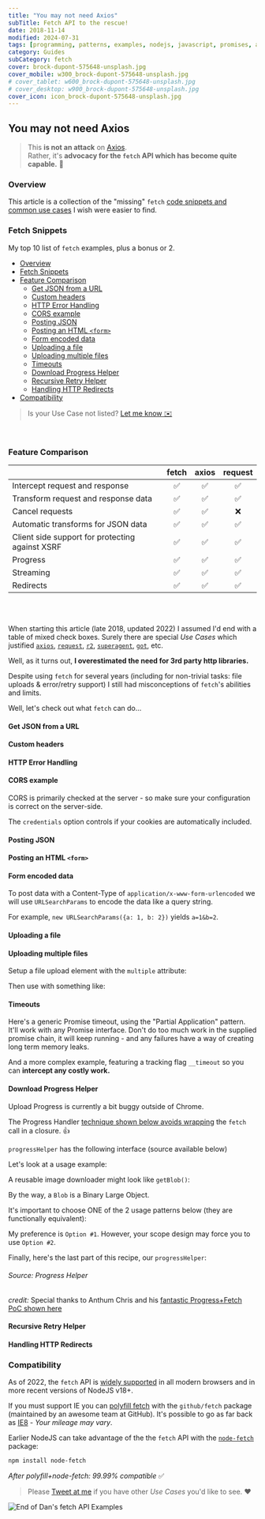 ```yaml
---
title: "You may not need Axios"
subTitle: Fetch API to the rescue!
date: 2018-11-14
modified: 2024-07-31
tags: [programming, patterns, examples, nodejs, javascript, promises, axios, fetch]
category: Guides
subCategory: fetch
cover: brock-dupont-575648-unsplash.jpg
cover_mobile: w300_brock-dupont-575648-unsplash.jpg
# cover_tablet: w600_brock-dupont-575648-unsplash.jpg
# cover_desktop: w900_brock-dupont-575648-unsplash.jpg
cover_icon: icon_brock-dupont-575648-unsplash.jpg
---
```




## You may not need Axios

> This **is not an attack** on [Axios](https://www.npmjs.com/package/axios). <br />
> Rather, it's **advocacy for the `fetch` API which has become quite capable.** 🦄

### Overview

This article is a collection of the "missing" `fetch` [code snippets and common use cases](#fetch-examples) I wish were easier to find.

### Fetch Snippets

My top 10 list of `fetch` examples, plus a bonus or 2.

- [Overview](#overview)
- [Fetch Snippets](#fetch-snippets)
- [Feature Comparison](#feature-comparison)
  - [Get JSON from a URL](#get-json-from-a-url)
  - [Custom headers](#custom-headers)
  - [HTTP Error Handling](#http-error-handling)
  - [CORS example](#cors-example)
  - [Posting JSON](#posting-json)
  - [Posting an HTML `<form>`](#posting-an-html-form)
  - [Form encoded data](#form-encoded-data)
  - [Uploading a file](#uploading-a-file)
  - [Uploading multiple files](#uploading-multiple-files)
  - [Timeouts](#timeouts)
  - [Download Progress Helper](#download-progress-helper)
  - [Recursive Retry Helper](#recursive-retry-helper)
  - [Handling HTTP Redirects](#handling-http-redirects)
- [Compatibility](#compatibility)

> Is your Use Case not listed? [Let me know ✉️](/contact/)

<br />

### Feature Comparison

|                                                 | fetch    | axios    | request |
|-------------------------------------------------|:--------:|:--------:|:-------:|
| Intercept request and response                  |✅        |✅         |✅       |
| Transform request and response data             |✅        |✅         |✅       |
| Cancel requests                                 |✅        |✅         |❌       |
| Automatic transforms for JSON data              |✅        |✅         |✅       |
| Client side support for protecting against XSRF |✅        |✅         |✅       |
| Progress                                        |✅        |✅         |✅       |
| Streaming                                       |✅        |✅         |✅       |
| Redirects                                       |✅        |✅         |✅       |

<br /><br />

When starting this article (late 2018, updated 2022) I assumed I'd end with a table of mixed check boxes. Surely there are special _Use Cases_ which justified [`axios`](https://www.npmjs.com/package/axios), [`request`](https://www.npmjs.com/package/request), [`r2`](https://www.npmjs.com/package/r2), [`superagent`](https://www.npmjs.com/package/superagent), [`got`](https://www.npmjs.com/package/got), etc.

Well, as it turns out, **I overestimated the need for 3rd party http libraries.**

Despite using `fetch` for several years (including for non-trivial tasks: file uploads & error/retry support) I still had misconceptions of `fetch`'s abilities and limits.

Well, let's check out what `fetch` can do...

#### Get JSON from a URL

<Gist path='justsml/de941bd61cc86e30beedbb8a3a646f81'></Gist>

#### Custom headers

<Gist path='justsml/fca7cd72ec1ebc07d994eac13a665ddf' />

#### HTTP Error Handling

<Gist path='justsml/81919a72897ebc503c6b34a556a9bde2' />

#### CORS example

CORS is primarily checked at the server - so make sure your configuration is correct on the server-side.

The `credentials` option controls if your cookies are automatically included.

<Gist path='justsml/3ddd9ed8705f48cdf45d313d1e57aa2a' />

#### Posting JSON

<Gist path='justsml/13915347d6c8413c73f4bd7240c68e51' />

#### Posting an HTML `<form>`

<Gist path='justsml/ef2e356bec0ef7c6e528d84a5f75ba7e' />

#### Form encoded data

To post data with a Content-Type of `application/x-www-form-urlencoded` we will use `URLSearchParams` to encode the data like a query string.

For example, `new URLSearchParams({a: 1, b: 2})` yields `a=1&b=2`.

<Gist path='justsml/716c4534ef4afb22f65d4fc4367c7136' />

#### Uploading a file

<Gist path='justsml/301f22aa37df565ba3051bd5f95b4df1' />


#### Uploading multiple files

Setup a file upload element with the `multiple` attribute:

<Gist path='justsml/37836357041d8ca4d1b32e12638cb0ba' />

Then use with something like:

<Gist path='justsml/d17f50c36a5ddb70f584c0aa6de94237' />

#### Timeouts

Here's a generic Promise timeout, using the "Partial Application" pattern. It'll work with any Promise interface. Don't do too much work in the supplied promise chain, it will keep running - and any failures have a way of creating long term memory leaks.

<Gist path='justsml/f93b2ef6457b3e52eb995831b67cab85' />

And a more complex example, featuring a tracking flag `__timeout` so you can **intercept any costly work.**

<Gist path='justsml/5e492db8997a4f7e22e61b7486cbf273' />

#### Download Progress Helper

Upload Progress is currently a bit buggy outside of Chrome.

The Progress Handler [technique shown below avoids wrapping](#source-progress-helper) the `fetch` call in a closure. 👍

`progressHelper` has the following interface (source available below)

<Gist path='justsml/db5ccc55ffb93c75e04e014d1f553cfb' />

Let's look at a usage example:

<Gist path='justsml/9bec219590ff50688972c1caff67c14b' />

A reusable image downloader might look like `getBlob()`:

<Gist path='justsml/bef2dd7e630eb7642beb3e2be29489b2' />

By the way, a `Blob` is a Binary Large Object.

It's important to choose ONE of the 2 usage patterns below (they are functionally equivalent):

<Gist path='justsml/6ad9e37a96ad1f3a75ca509038510a5b' />

My preference is `Option #1`. However, your scope design may force you to use `Option #2`.

Finally, here's the last part of this recipe, our `progressHelper`:

###### Source: Progress Helper

<Gist path='justsml/a8ffd810fc7e5a5295dfc898302ddbfc' />

_credit:_ Special thanks to Anthum Chris and his [fantastic Progress+Fetch PoC shown here](https://github.com/AnthumChris/fetch-progress-indicators)

#### Recursive Retry Helper

<Gist path='justsml/7e52521a0af50fa590be57d5b4593120' />

#### Handling HTTP Redirects

<Gist path='justsml/3dd0a799ada8da7cd15943ff254266de' />

### Compatibility

As of 2022, the `fetch` API is [widely supported](https://caniuse.com/#feat=fetch) in all modern browsers and in more recent versions of NodeJS v18+.

If you must support IE you can [polyfill fetch](https://github.com/github/fetch#browser-support) with the `github/fetch` package (maintained by an awesome team at GitHub). It's possible to go as far back as [IE8](https://github.com/camsong/fetch-ie8) - _Your mileage may vary_.

Earlier NodeJS can take advantage of the the `fetch` API with the [`node-fetch`](https://www.npmjs.com/package/node-fetch) package:

```sh
npm install node-fetch
```

_After polyfill+node-fetch: 99.99% compatible_ ✅


> Please [Tweet at me](https://twitter.com/justsml) if you have other _Use Cases_ you'd like to see. ❤️

![End of Dan's fetch API Examples](jonas-vincent-2717-unsplash.jpg "End of Dan's fetch API Examples")
